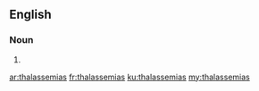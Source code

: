 ==English==

===Noun===
{{head|en|plural}}

# {{plural of|thalassemia|lang=en}}

[[ar:thalassemias]]
[[fr:thalassemias]]
[[ku:thalassemias]]
[[my:thalassemias]]